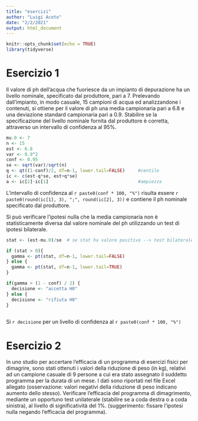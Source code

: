 ```yaml
---
title: "esercizi"
author: "Luigi Aceto"
date: "2/2/2021"
output: html_document
---
```


```r
knitr::opts_chunk$set(echo = TRUE)
library(tidyverse)
```

# Esercizio 1

Il valore di ph dell’acqua che fuoriesce da un impianto di depurazione ha un livello nominale, specificato dal produttore, pari a 7. Prelevando dall’impianto, in modo casuale, 15 campioni di acqua ed analizzandone i contenuti, si ottiene per il valore di ph una media campionaria pari a 6.8 e una deviazione standard campionaria pari a 0.9.
Stabilire se la specificazione del livello nominale fornita dal produttore è corretta, attraverso un intervallo di confidenza al 95%.

```r
mu.0 <- 7
n <- 15
est <- 6.8
var <- 0.9^2
conf <- 0.95
se <- sqrt(var)/sqrt(n)
q <- qt((1-conf)/2, df=n-1, lower.tail=FALSE)     #centile
ic <- c(est-q*se, est+q*se)
a <- ic[2]-ic[1]                                  #ampiezza
```
L'intervallo di confidenza al `r paste0(conf * 100, "%")` risulta essere `r paste0(round(ic[1], 3), ";", round(ic[2], 3))` e contiene il ph nominale specificato dal produttore.  

Si può verificare l'ipotesi nulla che la media campionaria non è statisticamente diversa dal valore nominale del ph utilizzando un test di ipotesi bilaterale.

```r

stat <- (est-mu.0)/se  # se stat ha valore positivo --> test bilaterale --> lower.tail = FALSE

if (stat > 0){
  gamma <- pt(stat, df=n-1, lower.tail=FALSE)
} else {
  gamma <- pt(stat, df=n-1, lower.tail=TRUE)
}

if(gamma > (1 - conf) / 2) {
  decisione <- "accetta H0"
} else {
  decisione <- "rifiuta H0"
}
 
```

Si `r decisione` per un livello di confidenza al `r paste0(conf * 100, "%")`

# Esercizio 2

In uno studio per accertare l’efficacia di un programma di esercizi fisici per dimagrire, sono stati ottenuti i valori della riduzione di peso (in kg), relativi ad un campione casuale di 9 persone a cui era stato assegnato il suddetto programma per la durata di un mese. I dati sono riportati nel file Excel allegato (osservazione: valori negativi della riduzione di peso indicano aumento dello stesso).
Verificare l’efficacia del programma di dimagrimento, mediante un opportuno test unilaterale (stabilire se a coda destra o a coda sinistra), al livello di significatività del 1%.
(suggerimento: fissare l’ipotesi nulla negando l’efficacia del programma).